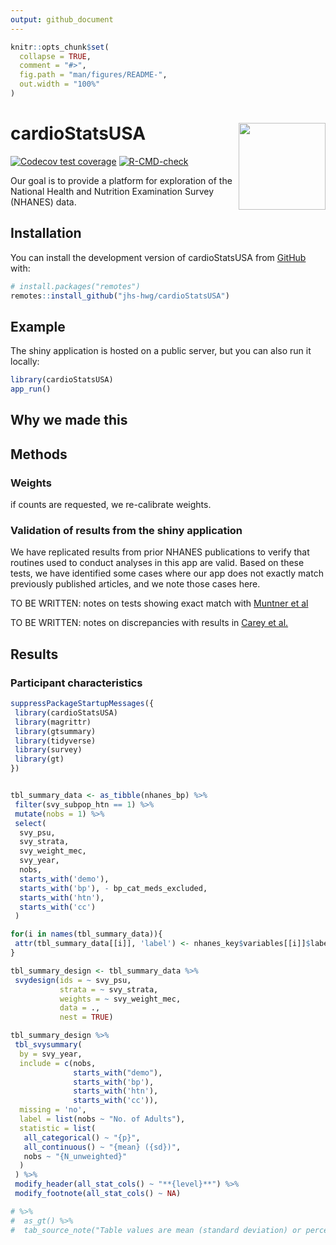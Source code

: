 ```yaml
---
output: github_document
---
```


<!-- README.md is generated from README.Rmd. Please edit that file -->

```r
knitr::opts_chunk$set(
  collapse = TRUE,
  comment = "#>",
  fig.path = "man/figures/README-",
  out.width = "100%"
)
```

# cardioStatsUSA <img src="man/figures/logo.png" align="right" height="139" />


<!-- badges: start -->
[![Codecov test coverage](https://codecov.io/gh/jhs-hwg/nhanes-shiny-bp/branch/main/graph/badge.svg)](https://app.codecov.io/gh/jhs-hwg/nhanes-shiny-bp?branch=main)
[![R-CMD-check](https://github.com/jhs-hwg/nhanes-shiny-bp/actions/workflows/R-CMD-check.yaml/badge.svg)](https://github.com/jhs-hwg/nhanes-shiny-bp/actions/workflows/R-CMD-check.yaml)
<!-- badges: end -->

Our goal is to provide a platform for exploration of the National Health and Nutrition Examination Survey (NHANES) data. 

## Installation

You can install the development version of cardioStatsUSA from [GitHub](https://github.com/) with:

``` r
# install.packages("remotes")
remotes::install_github("jhs-hwg/cardioStatsUSA")
```

## Example

The shiny application is hosted on a public server, but you can also run it locally:

```r

library(cardioStatsUSA)
app_run()

```

## Why we made this

## Methods

### Weights

if counts are requested, we re-calibrate weights.

### Validation of results from the shiny application

We have replicated results from prior NHANES publications to verify that routines used to conduct analyses in this app are valid. Based on these tests, we have identified some cases where our app does not exactly match previously published articles, and we note those cases here.

TO BE WRITTEN: notes on tests showing exact match with [Muntner et al](https://jamanetwork.com/journals/jama/fullarticle/2770254)

TO BE WRITTEN: notes on discrepancies with results in [Carey et al.](https://www.ahajournals.org/doi/10.1161/HYPERTENSIONAHA.118.12191) 

## Results

### Participant characteristics

```r

suppressPackageStartupMessages({
 library(cardioStatsUSA)
 library(magrittr)
 library(gtsummary)
 library(tidyverse)
 library(survey)
 library(gt)
})


tbl_summary_data <- as_tibble(nhanes_bp) %>% 
 filter(svy_subpop_htn == 1) %>% 
 mutate(nobs = 1) %>% 
 select(
  svy_psu,
  svy_strata,
  svy_weight_mec,
  svy_year,
  nobs,
  starts_with('demo'),
  starts_with('bp'), - bp_cat_meds_excluded,
  starts_with('htn'),
  starts_with('cc')
 ) 

for(i in names(tbl_summary_data)){
 attr(tbl_summary_data[[i]], 'label') <- nhanes_key$variables[[i]]$label
}

tbl_summary_design <- tbl_summary_data %>% 
 svydesign(ids = ~ svy_psu,
           strata = ~ svy_strata,
           weights = ~ svy_weight_mec,
           data = .,
           nest = TRUE)

tbl_summary_design %>% 
 tbl_svysummary(
  by = svy_year,
  include = c(nobs, 
              starts_with("demo"),
              starts_with('bp'), 
              starts_with('htn'),
              starts_with('cc')),
  missing = 'no',
  label = list(nobs ~ "No. of Adults"),
  statistic = list(
   all_categorical() ~ "{p}",
   all_continuous() ~ "{mean} ({sd})",
   nobs ~ "{N_unweighted}"
  )
 ) %>%
 modify_header(all_stat_cols() ~ "**{level}**") %>%
 modify_footnote(all_stat_cols() ~ NA)

# %>%
#  as_gt() %>%
#  tab_source_note("Table values are mean (standard deviation) or percent.")

```


